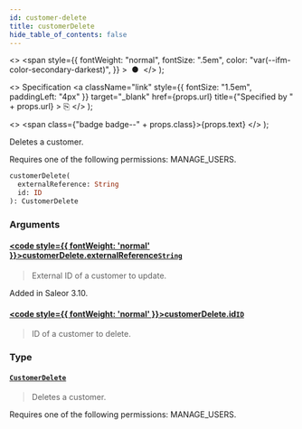 ```yaml
---
id: customer-delete
title: customerDelete
hide_table_of_contents: false
---
```


  <>
    <span
      style={{
        fontWeight: "normal",
        fontSize: ".5em",
        color: "var(--ifm-color-secondary-darkest)",
      }}
    >
      &nbsp;●&nbsp;
    </span>
  </>
);

  <>
    Specification
    <a
      className="link"
      style={{ fontSize: "1.5em", paddingLeft: "4px" }}
      target="\_blank"
      href={props.url}
      title={"Specified by " + props.url}
    >
      ⎘
    </a>
  </>
);

  <>
    <span class={"badge badge--" + props.class}>{props.text}</span>
  </>
);

Deletes a customer.

Requires one of the following permissions: MANAGE_USERS.

```graphql
customerDelete(
  externalReference: String
  id: ID
): CustomerDelete
```

### Arguments

#### [<code style={{ fontWeight: 'normal' }}>customerDelete.<b>externalReference</b></code>](#)<Bullet />[`String`](../../api-reference/scalars/string) <Badge class="secondary" text="scalar"/>

> External ID of a customer to update.

Added in Saleor 3.10.

>

#### [<code style={{ fontWeight: 'normal' }}>customerDelete.<b>id</b></code>](#)<Bullet />[`ID`](../../api-reference/scalars/id) <Badge class="secondary" text="scalar"/>

> ID of a customer to delete.

### Type

#### [`CustomerDelete`](../../api-reference/objects/customer-delete) <Badge class="secondary" text="object"/>

> Deletes a customer.

Requires one of the following permissions: MANAGE_USERS.

>
